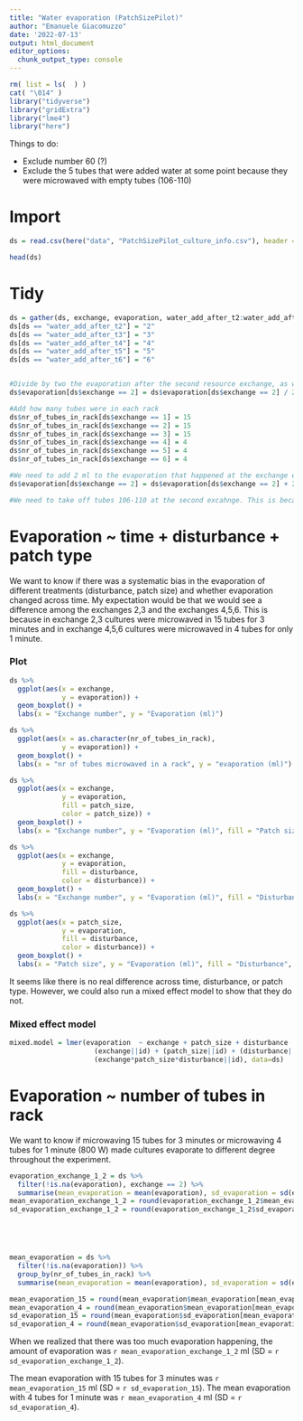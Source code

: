 ```yaml
---
title: "Water evaporation (PatchSizePilot)"
author: "Emanuele Giacomuzzo"
date: '2022-07-13'
output: html_document
editor_options: 
  chunk_output_type: console
---
```


```r

rm( list = ls(  ) )
cat( "\014" )
library("tidyverse")
library("gridExtra")
library("lme4")
library("here")

```

Things to do:

- Exclude number 60 (?)
- Exclude the 5 tubes that were added water at some point because they were microwaved with empty tubes (106-110)

# Import

```r

ds = read.csv(here("data", "PatchSizePilot_culture_info.csv"), header = TRUE)

head(ds)

```

# Tidy 

```r

ds = gather(ds, exchange, evaporation, water_add_after_t2:water_add_after_t6)
ds[ds == "water_add_after_t2"] = "2"
ds[ds == "water_add_after_t3"] = "3"
ds[ds == "water_add_after_t4"] = "4"
ds[ds == "water_add_after_t5"] = "5"
ds[ds == "water_add_after_t6"] = "6"


#Divide by two the evaporation after the second resource exchange, as we retopped the water that evaporated also from exchange number 1. 
ds$evaporation[ds$exchange == 2] = ds$evaporation[ds$exchange == 2] / 2

#Add how many tubes were in each rack
ds$nr_of_tubes_in_rack[ds$exchange == 1] = 15
ds$nr_of_tubes_in_rack[ds$exchange == 2] = 15
ds$nr_of_tubes_in_rack[ds$exchange == 3] = 15
ds$nr_of_tubes_in_rack[ds$exchange == 4] = 4
ds$nr_of_tubes_in_rack[ds$exchange == 5] = 4
ds$nr_of_tubes_in_rack[ds$exchange == 6] = 4

#We need to add 2 ml to the evaporation that happened at the exchange events 1 and 2. This is because we already added 1 ml of water at exchange 1 and 1 ml of water at exchange 2. 
ds$evaporation[ds$exchange == 2] = ds$evaporation[ds$exchange == 2] + 2

#We need to take off tubes 106-110 at the second excahnge. This is because we boiled them more and then refilled them with 3.15 ml.

```

# Evaporation ~ time + disturbance + patch type

We want to know if there was a systematic bias in the evaporation of different treatments (disturbance, patch size) and whether evaporation changed across time. My expectation would be that we would see a difference among the exchanges 2,3 and the exchanges 4,5,6. This is because in exchange 2,3 cultures were microwaved in 15 tubes for 3 minutes and in exchange 4,5,6 cultures were microwaved in 4 tubes for only 1 minute. 

### Plot


```r

ds %>%
  ggplot(aes(x = exchange,
             y = evaporation)) +
  geom_boxplot() + 
  labs(x = "Exchange number", y = "Evaporation (ml)")

ds %>%
  ggplot(aes(x = as.character(nr_of_tubes_in_rack),
             y = evaporation)) + 
  geom_boxplot() +
  labs(x = "nr of tubes microwaved in a rack", y = "evaporation (ml)")

ds %>%
  ggplot(aes(x = exchange,
             y = evaporation,
             fill = patch_size,
             color = patch_size)) +
  geom_boxplot() + 
  labs(x = "Exchange number", y = "Evaporation (ml)", fill = "Patch size", color = "Patch size")

ds %>%
  ggplot(aes(x = exchange,
             y = evaporation,
             fill = disturbance,
             color = disturbance)) +
  geom_boxplot() +
  labs(x = "Exchange number", y = "Evaporation (ml)", fill = "Disturbance", color = "Disturbance")

ds %>%
  ggplot(aes(x = patch_size,
             y = evaporation,
             fill = disturbance,
             color = disturbance)) +
  geom_boxplot() +
  labs(x = "Patch size", y = "Evaporation (ml)", fill = "Disturbance", color = "Disturbance")

```

It seems like there is no real difference across time, disturbance, or patch type. However, we could also run a mixed effect model to show that they do not.  

### Mixed effect model

```r

mixed.model = lmer(evaporation  ~ exchange + patch_size + disturbance  + exchange*patch_size + exchange*disturbance + patch_size*disturbance + exchange*patch_size*disturbance + 
                     (exchange||id) + (patch_size||id) + (disturbance||id) + (exchange*patch_size||id) + (exchange*disturbance||id) + (patch_size*disturbance||id) + 
                     (exchange*patch_size*disturbance||id), data=ds)

```

# Evaporation ~ number of tubes in rack

We want to know if microwaving 15 tubes for 3 minutes or microwaving 4 tubes for 1 minute (800 W) made cultures evaporate to different degree throughout the experiment.

```r

evaporation_exchange_1_2 = ds %>%
  filter(!is.na(evaporation), exchange == 2) %>%
  summarise(mean_evaporation = mean(evaporation), sd_evaporation = sd(evaporation))
mean_evaporation_exchange_1_2 = round(evaporation_exchange_1_2$mean_evaporation, digits = 2)
sd_evaporation_exchange_1_2 = round(evaporation_exchange_1_2$sd_evaporation, digits = 2)





mean_evaporation = ds %>%
  filter(!is.na(evaporation)) %>%
  group_by(nr_of_tubes_in_rack) %>%
  summarise(mean_evaporation = mean(evaporation), sd_evaporation = sd(evaporation))

mean_evaporation_15 = round(mean_evaporation$mean_evaporation[mean_evaporation$nr_of_tubes_in_rack == 15], digits = 2)
mean_evaporation_4 = round(mean_evaporation$mean_evaporation[mean_evaporation$nr_of_tubes_in_rack == 4], digits = 2)
sd_evaporation_15 = round(mean_evaporation$sd_evaporation[mean_evaporation$nr_of_tubes_in_rack == 15], digits = 2)
sd_evaporation_4 = round(mean_evaporation$sd_evaporation[mean_evaporation$nr_of_tubes_in_rack == 4], digits = 2)


```

When we realized that there was too much evaporation happening, the amount of evaporation was `r mean_evaporation_exchange_1_2` ml (SD = `r sd_evaporation_exchange_1_2`). 

The mean evaporation with 15 tubes for 3 minutes was `r mean_evaporation_15` ml (SD = `r sd_evaporation_15`). The mean evaporation with 4 tubes for 1 minute was `r mean_evaporation_4` ml (SD = `r sd_evaporation_4`).